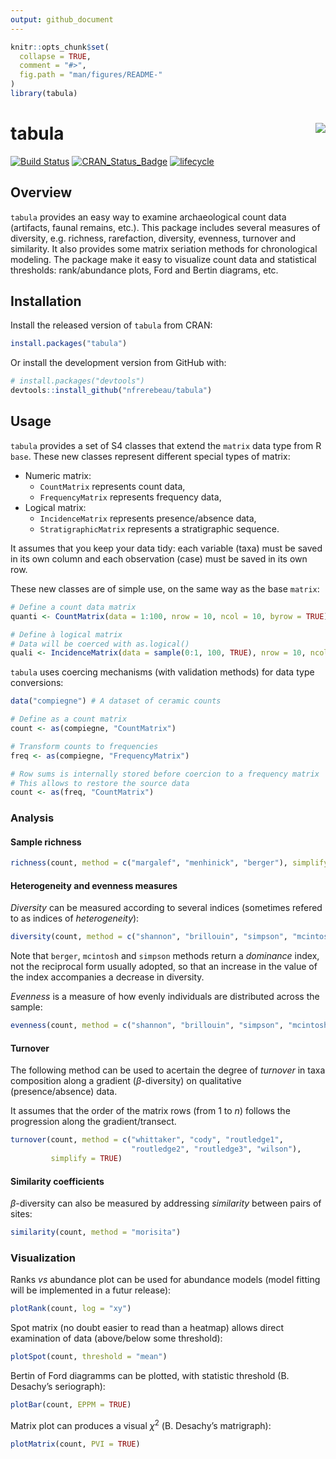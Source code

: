 ```yaml
---
output: github_document
---
```


<!-- README.md is generated from README.Rmd. Please edit that file -->

```r
knitr::opts_chunk$set(
  collapse = TRUE,
  comment = "#>",
  fig.path = "man/figures/README-"
)
library(tabula)
```

# tabula <img src="man/figures/logo.png" align="right" />

[![Build Status](https://travis-ci.org/nfrerebeau/tabula.svg?branch=master)](https://travis-ci.org/nfrerebeau/tabula)
[![CRAN_Status_Badge](http://www.r-pkg.org/badges/version/tabula)](https://cran.r-project.org/package=tabula)
[![lifecycle](https://img.shields.io/badge/lifecycle-experimental-orange.svg)](https://www.tidyverse.org/lifecycle/#experimental)

## Overview

`tabula` provides an easy way to examine archaeological count data (artifacts, faunal remains, etc.). This package includes several measures of diversity, e.g. richness, rarefaction, diversity, evenness, turnover and similarity. It also provides some matrix seriation methods for chronological modeling. The package make it easy to visualize count data and statistical thresholds: rank/abundance plots, Ford and Bertin diagrams, etc.

## Installation

Install the released version of `tabula` from CRAN:

```r
install.packages("tabula")
```

Or install the development version from GitHub with:

```r
# install.packages("devtools")
devtools::install_github("nfrerebeau/tabula")
```

## Usage

`tabula` provides a set of S4 classes that extend the `matrix` data type from R `base`. These new classes represent different special types of matrix:

* Numeric matrix:
    * `CountMatrix` represents count data,
    * `FrequencyMatrix` represents frequency data,
* Logical matrix:
    * `IncidenceMatrix` represents presence/absence data,
    * `StratigraphicMatrix` represents a stratigraphic sequence.

It assumes that you keep your data tidy: each variable (taxa) must be saved in its own column and each observation (case) must be saved in its own row.

These new classes are of simple use, on the same way as the base `matrix`:

```r
# Define a count data matrix
quanti <- CountMatrix(data = 1:100, nrow = 10, ncol = 10, byrow = TRUE)

# Define à logical matrix
# Data will be coerced with as.logical()
quali <- IncidenceMatrix(data = sample(0:1, 100, TRUE), nrow = 10, ncol = 10)
```

`tabula` uses coercing mechanisms (with validation methods) for data type conversions:

```r
data("compiegne") # A dataset of ceramic counts

# Define as a count matrix
count <- as(compiegne, "CountMatrix")

# Transform counts to frequencies
freq <- as(compiegne, "FrequencyMatrix")

# Row sums is internally stored before coercion to a frequency matrix
# This allows to restore the source data
count <- as(freq, "CountMatrix")
```

### Analysis

#### Sample richness

```r
richness(count, method = c("margalef", "menhinick", "berger"), simplify = TRUE)
```

#### Heterogeneity and evenness measures

*Diversity* can be measured according to several indices (sometimes refered to as indices of *heterogeneity*):

```r
diversity(count, method = c("shannon", "brillouin", "simpson", "mcintosh", "berger"), simplify = TRUE)
```

Note that `berger`, `mcintosh` and `simpson` methods return a *dominance* index, not the reciprocal form usually adopted, so that an increase in the value of the index accompanies a decrease in diversity.

*Evenness* is a measure of how evenly individuals are distributed across the sample:
```r
evenness(count, method = c("shannon", "brillouin", "simpson", "mcintosh"), simplify = TRUE)
```

#### Turnover

The following method can be used to acertain the degree of *turnover* in taxa composition along a gradient ($\beta$-diversity) on qualitative (presence/absence) data.

It assumes that the order of the matrix rows (from $1$ to $n$) follows the progression along the gradient/transect.

```r
turnover(count, method = c("whittaker", "cody", "routledge1",
                           "routledge2", "routledge3", "wilson"),
         simplify = TRUE)
```

#### Similarity coefficients

$\beta$-diversity can also be measured by addressing *similarity* between pairs of sites:

```r
similarity(count, method = "morisita")
```

### Visualization

Ranks *vs* abundance plot can be used for abundance models (model fitting will be implemented in a futur release):
```r
plotRank(count, log = "xy")
```

Spot matrix (no doubt easier to read than a heatmap) allows direct examination of data (above/below some threshold):
```r
plotSpot(count, threshold = "mean")
```

Bertin of Ford diagramms can be plotted, with statistic threshold (B. Desachy's seriograph):
```r
plotBar(count, EPPM = TRUE)
```

Matrix plot can produces a visual $\chi^2$ (B. Desachy's matrigraph):
```r
plotMatrix(count, PVI = TRUE)
```


